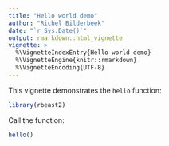 ```yaml
---
title: "Hello world demo"
author: "Richel Bilderbeek"
date: "`r Sys.Date()`"
output: rmarkdown::html_vignette
vignette: >
  %\VignetteIndexEntry{Hello world demo}
  %\VignetteEngine{knitr::rmarkdown}
  %\VignetteEncoding{UTF-8}
---
```


This vignette demonstrates the `hello` function:

```r
library(rbeast2)
```

Call the function:

```r
hello()
```
